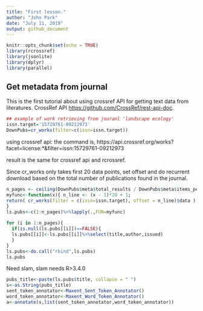 ```yaml
---
title: "First lesson."
author: "John Park"
date: "July 11, 2019"
output: github_document
---
```


```r
knitr::opts_chunk$set(echo = TRUE)
library(rcrossref)
library(jsonlite)
library(dplyr)
library(parallel)
```

## Get metadata from journal 

This is the first tutorial about using crossref API for getting text data from literatures. CrossRef API <https://github.com/CrossRef/rest-api-doc>.


```r
## example of work retrieving from jouranl 'landscape ecology'
issn.target='15729761-09212973'
DownPubs=cr_works(filter=c(issn=issn.target))

```
using crossref api: the command is,
https://api.crossref.org/works?facet=license:*&filter=issn:15729761-09212973

result is the same for crossref api and rcrossref. 

Since cr_works only takes first 20 data points, set offset and do recurrent download based on the total number of publications found in the journal.  
```r
n_pages <- ceiling(DownPubs$meta$total_results / DownPubs$meta$items_per_page)
myfunc<-function(x){ n_line <- (x - 1)*20 + 1;
return( cr_works(filter = c(issn=issn.target), offset = n_line)$data )
}
ls.pubs<-c(1:n_pages)%>%lapply(.,FUN=myfunc)
  
for (i in 1:n_pages){
  if(is.null(ls.pubs[[i]])==FALSE){
  ls.pubs[[i]]<-ls.pubs[[i]]%>%select(title,author,issued)
  }
}
ls.pubs<-do.call("rbind",ls.pubs)
ls.pubs
```

Need slam, slam needs R>3.4.0

```r
pubs_title<-paste(ls.pubs$title, collapse = " ")
s<-as.String(pubs_title)
sent_token_annotator<-Maxent_Sent_Token_Annotator()
word_token_annotator<-Maxent_Word_Token_Annotator()
a<-annotate(s,list(sent_token_annotator,word_token_annotator))

```
